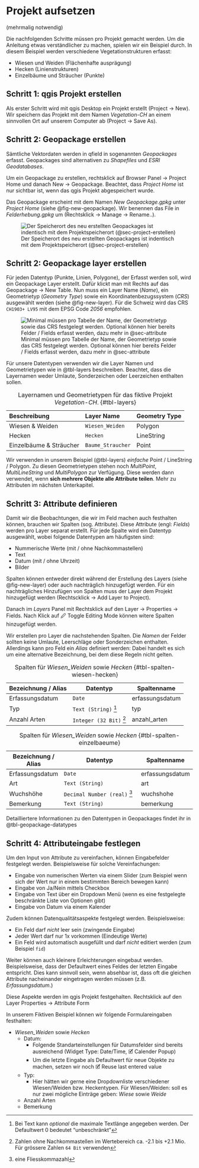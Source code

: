 # Projekt aufsetzen 

(mehrmalig notwendig)

Die nachfolgenden Schritte müssen pro Projekt gemacht werden. Um die Anleitung etwas verständlicher zu machen, spielen wir ein Beispiel durch. In diesem Beispiel werden verschiedene Vegetationstrukturen erfasst: 

- Wiesen und Weiden (Flächenhafte ausprägung)
- Hecken (Linienstrukturen)
- Einzelbäume und Sträucher (Punkte)

## Schritt 1: [qgis]{.q} Projekt erstellen {#sec-project-erstellen}

Als erster Schritt wird mit [qgis]{.q} Desktop ein Projekt erstellt ([Project → New]{.menu}). Wir speichern das Projekt mit dem Namen *Vegetation-CH* an einem sinnvollen Ort auf unserem Computer ab ([Project → Save As]{.menu}).

## Schritt 2: Geopackage erstellen

Sämtliche Vektordaten werden in [qfield]{.q} in sogenannten _Geopackages_ erfasst. Geopackages sind alternativen zu _Shapefiles_ und _ESRI Geodatabases_. 

Um ein Geopackage zu erstellen, rechtsklick auf [Browser Panel → Project Home]{.menu} und danach [New → Geopackage]{.menu}. Beachtet, dass _Project Home_ ist nur sichtbar ist, wenn das [qgis]{.q} Projekt abgespeichert wurde. 

Das Geopackage erscheint mit dem Namen _New Geopackage.gpkg_ unter _Project Home_ (siehe @fig-new-geopackage). Wir benennen das File in *Felderhebung.gpkg* um ([Rechtsklick → Manage → Rename..]{.menu}). 

![Der Speicherort des neu erstellten Geopackages ist indentisch mit dem Projektspeicherort (@sec-project-erstellen)](images/new-geopackage.png){#fig-new-geopackage}

## Schritt 2: Geopackage layer erstellen

Für jeden Datentyp (Punkte, Linien, Polygone), der Erfasst werden soll, wird ein Geopackage Layer erstellt. Dafür klickt man mit Rechts auf das [Geopackage → New Table]{.menu}. Nun muss ein Layer Name (_Name_), ein Geometrietyp (_Geometry Type_) sowie ein Koordinatenbezugssystem (_CRS_) ausgewählt werden (siehe @fig-new-layer). Für die Schweiz wird das CRS `CH1903+ LV95` mit dem EPSG Code *2056* empfohlen. 



![Minimal müssen pro Tabelle der Name, der Geometrietyp sowie das CRS festgelegt werden. Optional können hier bereits Felder / Fields erfasst werden, dazu mehr in @sec-attribute](images/new-layer.png){#fig-new-layer}


Für unsere Datentypen verwenden wir die Layer Namen und Geometrietypen wie in @tbl-layers beschreiben. Beachtet, dass die Layernamen weder Umlaute, Sonderzeichen oder Leerzeichen enthalten sollen.



| Beschreibung            | Layer Name        | Geometry Type |
|:------------------------|:------------------|:--------------|
| Wiesen & Weiden         | `Wiesen_Weiden`   | Polygon       |
| Hecken                  | `Hecken`          | LineString    |
| Einzelbäume & Sträucher | `Baume_Straucher` | Point         |

: Layernamen und Geometrietypen für das fiktive Projekt *Vegetation-CH*. {#tbl-layers}


Wir verwenden in unserem Beispiel (@tbl-layers) *einfache* Point / LineString / Polygon. Zu diesen Geometrietypen stehen noch *MultiPoint*, *MultiLineString* und *MultiPolygon* zur Verfügung. Diese werden dann verwendet, wenn **sich mehrere Objekte alle Attribute teilen**. Mehr zu Attributen im nächsten Unterkapitel.

## Schritt 3: Attribute definieren {#sec-attribute}

Damit wir die Beobachtungen, die wir im Feld machen auch festhalten können, brauchen wir Spalten (sog. Attribute). Diese Attribute (engl: _Fields_) werden pro Layer separat erstellt. Für jede Spalte wird ein Datentyp ausgewählt, wobei folgende Datentypen am häufigsten sind:

- Nummerische Werte (mit / ohne Nachkommastellen)
- Text
- Datum (mit / ohne Uhrzeit)
- Bilder 


Spalten können entweder direkt während der Erstellung des Layers (siehe @fig-new-layer) oder auch nachträglich hinzugefügt werden. Für ein nachträgliches Hinzufügen von Spalten muss der Layer dem Projekt hinzugefügt werden ([Rechtscklick → Add Layer to Project]{.menu}). 


Danach im _Layers_ Panel mit Rechtsklick auf den [Layer → Properties → Fields]{.menu}. Nach Klick auf [🖉 Toggle Editing Mode]{.menu} können witere Spalten hinzugefügt werden.

Wir erstellen pro Layer die nachstehenden Spalten. Die _Namen_ der Felder sollten keine Umlaute, Leerschläge oder Sonderzeichen enthalten. Allerdings kann pro Feld ein _Alias_ definiert werden: Dabei handelt es sich um eine alternative Bezeichnung, bei dem diese Regeln nicht gelten.


| Bezeichnung / Alias | Datentyp                    | Spaltenname     |
|---------------------|-----------------------------|-----------------|
| Erfassungsdatum     | `Date`                      | erfassungsdatum |
| Typ                 | `Text (String)` [^text]     | typ             |
| Anzahl Arten        | `Integer (32 Bit)` [^int32] | anzahl_arten    |

: Spalten für _Wiesen_Weiden_ sowie _Hecken_ {#tbl-spalten-wiesen-hecken}

| Bezeichnung / Alias | Datentyp                         | Spaltenname     |
|---------------------|----------------------------------|-----------------|
| Erfassungsdatum     | `Date`                           | erfassungsdatum |
| Art                 | `Text (String)`                  | art             |
| Wuchshöhe           | `Decimal Number (real)` [^real]  | wuchshohe       |
| Bemerkung           | `Text (String)`                  | bemerkung       |

: Spalten für _Wiesen_Weiden_ sowie _Hecken_ {#tbl-spalten-einzelbaeume}


  
Detailliertere Informationen zu den Datentypen in Geopackages findet ihr in @tbl-geopackage-datatypes


[^text]: Bei Text kann _optional_ die maximale Textlänge angegeben werden. Der Defaultwert 0 bedeutet "unbeschränkt"

[^int32]: Zahlen ohne Nachkommastellen im Wertebereich ca. -2.1 bis +2.1 Mio. Für grössere Zahlen `64 Bit` verwenden

[^real]: eine Fliesskommazahl


## Schritt 4: Attributeingabe festlegen

Um den Input von Attribute zu vereinfachen, können Eingabefelder festgelegt werden. Beispielsweise für solche Vereinfachungen:

- Eingabe von numerischen Werten via einem Slider (zum Beispiel wenn sich der Wert nur in einem bestimmten Bereich bewegen kann)
- Eingabe von Ja/Nein mittels Checkbox
- Eingabe von Text über ein Dropdown Menü (wenn es eine festgelegte beschränkte Liste von Optionen gibt)
- Eingabe von Datum via einem Kalender


Zudem können Datenqualitätsaspekte festgelegt werden. Beispielsweise:

- Ein Feld darf *nicht* leer sein (zwingende Eingabe)
- Jeder Wert darf nur 1x vorkommen (Eindeutige Werte)
- Ein Feld wird automatisch ausgefüllt und darf *nicht* editiert werden (zum Beispiel `fid`)


Weiter können auch kleinere Erleichterungen eingebaut werden. Beispielsweise, dass der Defaultwert eines Feldes der letzten Eingabe entspricht. Dies kann sinnvoll sein, wenn absehbar ist, dass oft die gleichen Attribute nacheinander eingetragen werden müssen (z.B. *Erfassungsdatum*.)

Diese Aspekte werden im [qgis]{.q} Projekt festgehalten. Rechtsklick auf den Layer [Properties → Attribute Form]{.menu}

In unserem Fiktiven Beispiel können wir folgende Formulareingaben festhalten:

- _Wiesen_Weiden_ sowie _Hecken_
  - Datum:
    - Folgende Standarteinstellungen für Datumsfelder sind bereits ausreichend ([Widget Type: Date/Time]{.menu}, [🗹 Calender Popup]{.menu})
    - Um die letzte Eingabe als Defaultwert für neue Objekte zu machen, setzen wir noch [🗹 Reuse last entered value]{.menu}
  - Typ:
    - Hier hätten wir gerne eine Dropdownliste verschiedener Wiesen/Weiden bzw. Heckentypen. Für Wiesen/Weiden: soll es nur zwei mögliche Einträge geben: *Wiese* sowie *Weide*
  - Anzahl Arten
  - Bemerkung
